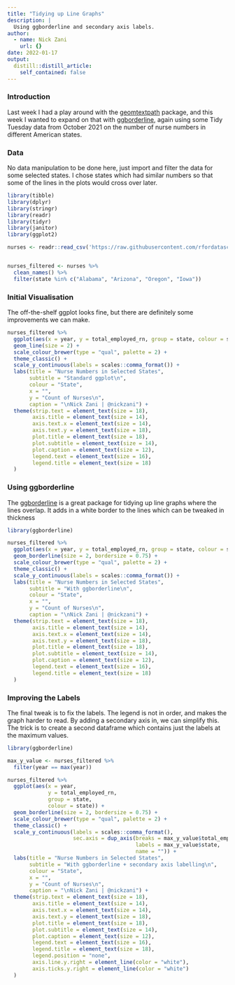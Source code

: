 ```yaml
---
title: "Tidying up Line Graphs"
description: |
  Using ggborderline and secondary axis labels.
author:
  - name: Nick Zani
    url: {}
date: 2022-01-17
output:
  distill::distill_article:
    self_contained: false
---
```


### Introduction

Last week I had a play around with the [geomtextpath](https://github.com/AllanCameron/geomtextpath) package, and this week I wanted to expand on that with [ggborderline](https://wurli.github.io/ggborderline/), again using some Tidy Tuesday data from October 2021 on the number of nurse numbers in different American states.

### Data
No data manipulation to be done here, just import and filter the data for some selected states. I chose states which had similar numbers so that some of the lines in the plots would cross over later.

```r
library(tibble)
library(dplyr)
library(stringr)
library(readr)
library(tidyr)
library(janitor)
library(ggplot2)

nurses <- readr::read_csv('https://raw.githubusercontent.com/rfordatascience/tidytuesday/master/data/2021/2021-10-05/nurses.csv')


nurses_filtered <- nurses %>%
  clean_names() %>%
  filter(state %in% c("Alabama", "Arizona", "Oregon", "Iowa"))

```

### Initial Visualisation

The off-the-shelf ggplot looks fine, but there are definitely some improvements we can make.  

```r

nurses_filtered %>%
  ggplot(aes(x = year, y = total_employed_rn, group = state, colour = state)) +
  geom_line(size = 2) +
  scale_colour_brewer(type = "qual", palette = 2) +
  theme_classic() +
  scale_y_continuous(labels = scales::comma_format()) +
  labs(title = "Nurse Numbers in Selected States", 
       subtitle = "Standard ggplot\n",
       colour = "State",
       x = "",
       y = "Count of Nurses\n",
       caption = "\nNick Zani | @nickzani") +
  theme(strip.text = element_text(size = 18),
        axis.title = element_text(size = 14),
        axis.text.x = element_text(size = 14),
        axis.text.y = element_text(size = 18),
        plot.title = element_text(size = 18),
        plot.subtitle = element_text(size = 14),
        plot.caption = element_text(size = 12),
        legend.text = element_text(size = 16),
        legend.title = element_text(size = 18)
  )

```

### Using ggborderline

The [ggborderline](https://wurli.github.io/ggborderline/) is a great package for tidying up line graphs where the lines overlap. It adds in a white border to the lines which can be tweaked in thickness

```r

library(ggborderline)

nurses_filtered %>%
  ggplot(aes(x = year, y = total_employed_rn, group = state, colour = state)) +
  geom_borderline(size = 2, bordersize = 0.75) +
  scale_colour_brewer(type = "qual", palette = 2) +
  theme_classic() +
  scale_y_continuous(labels = scales::comma_format()) +
  labs(title = "Nurse Numbers in Selected States", 
       subtitle = "With ggborderline\n",
       colour = "State",
       x = "",
       y = "Count of Nurses\n",
       caption = "\nNick Zani | @nickzani") +
  theme(strip.text = element_text(size = 18),
        axis.title = element_text(size = 14),
        axis.text.x = element_text(size = 14),
        axis.text.y = element_text(size = 18),
        plot.title = element_text(size = 18),
        plot.subtitle = element_text(size = 14),
        plot.caption = element_text(size = 12),
        legend.text = element_text(size = 16),
        legend.title = element_text(size = 18)
  )

```

### Improving the Labels

The final tweak is to fix the labels. The legend is not in order, and makes the graph harder to read. By adding a secondary axis in, we can simplify this. The trick is to create a second dataframe which contains just the labels at the maximum values. 

```r

library(ggborderline)

max_y_value <- nurses_filtered %>%
  filter(year == max(year))

nurses_filtered %>%
  ggplot(aes(x = year, 
             y = total_employed_rn, 
             group = state, 
             colour = state)) +
  geom_borderline(size = 2, bordersize = 0.75) +
  scale_colour_brewer(type = "qual", palette = 2) +
  theme_classic() +
  scale_y_continuous(labels = scales::comma_format(),
                     sec.axis = dup_axis(breaks = max_y_value$total_employed_rn,
                                         labels = max_y_value$state,
                                         name = "")) +
  labs(title = "Nurse Numbers in Selected States", 
       subtitle = "With ggborderline + secondary axis labelling\n",
       colour = "State",
       x = "",
       y = "Count of Nurses\n",
       caption = "\nNick Zani | @nickzani") +
  theme(strip.text = element_text(size = 18),
        axis.title = element_text(size = 14),
        axis.text.x = element_text(size = 14),
        axis.text.y = element_text(size = 18),
        plot.title = element_text(size = 18),
        plot.subtitle = element_text(size = 14),
        plot.caption = element_text(size = 12),
        legend.text = element_text(size = 16),
        legend.title = element_text(size = 18),
        legend.position = "none",
        axis.line.y.right = element_line(color = "white"),
        axis.ticks.y.right = element_line(color = "white")
  )

```